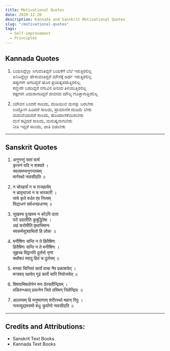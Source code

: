```yaml
---
title: Motivational Quotes
date: 2020-12-20
description: Kannada and Sanskrit Motivational Quotes
slug: "/motivational-quotes"
tags:
  - Self-improvement
  - Principles
---
```


## Kannada Quotes

1.  ಬಯಸಿದ್ದೆಲ್ಲಾ ಸಿಗುವಂತಿದ್ದರೆ ಬಯಕೆಗೆ ಬೆಲೆ ಇರುತ್ತಿರಲಿಲ್ಲ     
ಅನಿಸಿದ್ದೆಲ್ಲಾ ಹೇಳುವಂತಿದ್ದರೆ ಮೌನಕ್ಕೆ ಅರ್ಥ ಇರುತ್ತಿರಲಿಲ್ಲ      
ತಪ್ಪುಗಳೇ ಆಗದಿದ್ದರೆ ಹೊಸ ಪ್ರಯತ್ನಪಡುತ್ತಿರಲಿಲ್ಲ      
ಕಣ್ಣೀರೇ ಬರದಿದ್ದರೆ ನಗುವಿನ ಆನಂದ ತಿಳಿಯುತ್ತಿರಲಿಲ್ಲ      
ಕಷ್ಟಗಳೇ ಎದುರಾಗದಿದ್ದರೆ ಜೀವನದ ಮೌಲ್ಯ ಗೊತ್ತಾಗುತ್ತಿರಲಿಲ್ಲ      

2. ಯೌವನ ಬಂದರೆ ಸಾಲದು, ದುಡಿಯುವ ಮನಸ್ಸು ಬರಬೇಕು      
ಉದ್ಯೋಗ ಹಿಡಿದರೆ ಸಾಲದು, ಪ್ರಾಮಾಣಿಕ ದುಡಿಮೆ ಬೇಕು     
ಮದುವೆಯಾದರೆ ಸಾಲದು, ಹೊಂದಾಣಿಕೆಯಿರಬೇಕು     
ಮನೆ ಕಟ್ಟಿದರೆ ಸಾಲದು, ಮನುಷ್ಯನಾಗಬೇಕು     
ನೀತಿ ಇದ್ದರೆ ಸಾಲದು, ಜಾತಿ ಬಿಡಬೇಕು      

---

## Sanskrit Quotes

1. अनुगन्तुं सतां वर्त्म     
कृत्स्नं यदि न शक्यते ।     
स्वल्पमप्यनुगन्तव्यम्     
मार्गस्थो नावसीदति ॥     

2. न चोरहार्यं न च राजहार्यम्      
न भ्रातृभाज्यं न च भारकारी ।       
व्यये कृते वर्धत एव नित्यम्      
विद्याधनं सर्वधनप्रधानम् ॥       

3. सुखस्य दुःखस्य न कोऽपि दाता      
परो ददातीति कुबुद्धिरेषा ।      
अहं करोमीति वृथाभिमानः      
स्वकर्मसूत्रग्रथितो हि लोकः ॥      

4. मनीषिणः सन्ति न ते हितैषिणः      
हितैषिणः सन्ति न ते मनीषिणः ।      
सुहृच्च विद्वानपि दुर्लभो नृणां      
यथौषधं स्वादु हितं च दुर्लभम् ॥      

5. मनसा चिन्तितं कार्यं वाचा नैव प्रकाशयेत् ।       
मन्त्रवत् रक्षयेत् गूढं कार्ये चापि नियोजयेत् ॥       

6. विषयामिषलोभेन मनः प्रेरयतीन्द्रियम् ।      
तन्निरुन्ध्यात् प्रयत्नेन जिते तस्मिन् जितेन्द्रियः ॥       

7. आलस्यम् हि मनुष्याणाम् शरीरस्थो महान् रिपुः ।       
नास्त्युद्यमसमो बंधुः कुर्वाणो नावसीदति ॥        


---


## Credits and Attributions:

- Sanskrit Text Books
- Kannada Text Books

